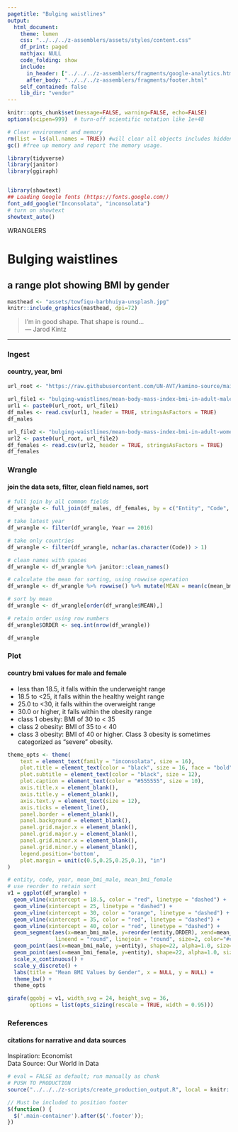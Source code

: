 ```yaml
---
pagetitle: "Bulging waistlines"
output:
  html_document:
    theme: lumen
    css: "../../../z-assemblers/assets/styles/content.css"
    df_print: paged
    mathjax: NULL
    code_folding: show
    include:
      in_header: ["../../../z-assemblers/fragments/google-analytics.html", "../../../z-assemblers/fragments/header.html"]
      after_body: "../../../z-assemblers/fragments/footer.html"
    self_contained: false
    lib_dir: "vendor"
---
```


```r

knitr::opts_chunk$set(message=FALSE, warning=FALSE, echo=FALSE)
options(scipen=999)  # turn-off scientific notation like 1e+48

# Clear environment and memory
rm(list = ls(all.names = TRUE)) #will clear all objects includes hidden objects.
gc() #free up memory and report the memory usage.

library(tidyverse)
library(janitor)
library(ggiraph)


library(showtext)
## Loading Google fonts (https://fonts.google.com/)
font_add_google("Inconsolata", "inconsolata")
# turn on showtext
showtext_auto()

```

<div class="activity">
WRANGLERS  
</div>

# Bulging waistlines
## a range plot showing BMI by gender

```r

masthead <- "assets/towfiqu-barbhuiya-unsplash.jpg"
knitr::include_graphics(masthead, dpi=72)

```

> I'm in good shape.  That shape is round...\
--- Jarod Kintz\

***

### Ingest
#### country, year, bmi

```r

url_root <- "https://raw.githubusercontent.com/UN-AVT/kamino-source/main/sources/0-shared/data/"

url_file1 <- "bulging-waistlines/mean-body-mass-index-bmi-in-adult-males.csv"
url1 <- paste0(url_root, url_file1)
df_males <- read.csv(url1, header = TRUE, stringsAsFactors = TRUE)
df_males

url_file2 <- "bulging-waistlines/mean-body-mass-index-bmi-in-adult-women.csv"
url2 <- paste0(url_root, url_file2)
df_females <- read.csv(url2, header = TRUE, stringsAsFactors = TRUE)
df_females


```


### Wrangle
#### join the data sets, filter, clean field names, sort


```r

# full join by all common fields
df_wrangle <- full_join(df_males, df_females, by = c("Entity", "Code", "Year"))

# take latest year
df_wrangle <- filter(df_wrangle, Year == 2016)

# take only countries
df_wrangle <- filter(df_wrangle, nchar(as.character(Code)) > 1)

# clean names with spaces
df_wrangle <- df_wrangle %>% janitor::clean_names()

# calculate the mean for sorting, using rowwise operation
df_wrangle <- df_wrangle %>% rowwise() %>% mutate(MEAN = mean(c(mean_bmi_male, mean_bmi_female), na.rm=T))

# sort by mean
df_wrangle <- df_wrangle[order(df_wrangle$MEAN),]

# retain order using row numbers
df_wrangle$ORDER <- seq.int(nrow(df_wrangle))

df_wrangle

```


### Plot
#### country bmi values for male and female


* less than 18.5, it falls within the underweight range
* 18.5 to <25, it falls within the healthy weight range
* 25.0 to <30, it falls within the overweight range
* 30.0 or higher, it falls within the obesity range
* class 1 obesity: BMI of 30 to < 35
* class 2 obesity: BMI of 35 to < 40
* class 3 obesity: BMI of 40 or higher. Class 3 obesity is sometimes categorized as “severe” obesity.


```r

theme_opts <- theme(
    text = element_text(family = "inconsolata", size = 16), 
    plot.title = element_text(color = "black", size = 16, face = "bold"),
    plot.subtitle = element_text(color = "black", size = 12),
    plot.caption = element_text(color = "#555555", size = 10),
    axis.title.x = element_blank(),
    axis.title.y = element_blank(),
    axis.text.y = element_text(size = 12),
    axis.ticks = element_line(),
    panel.border = element_blank(),
    panel.background = element_blank(),
    panel.grid.major.x = element_blank(),
    panel.grid.major.y = element_blank(),
    panel.grid.minor.x = element_blank(),
    panel.grid.minor.y = element_blank(),
    legend.position='bottom',
    plot.margin = unit(c(0.5,0.25,0.25,0.1), "in")
)

# entity, code, year, mean_bmi_male, mean_bmi_female
# use reorder to retain sort
v1 = ggplot(df_wrangle) + 
  geom_vline(xintercept = 18.5, color = "red", linetype = "dashed") +
  geom_vline(xintercept = 25, linetype = "dashed") +
  geom_vline(xintercept = 30, color = "orange", linetype = "dashed") +
  geom_vline(xintercept = 35, color = "red", linetype = "dashed") +
  geom_vline(xintercept = 40, color = "red", linetype = "dashed") +
  geom_segment(aes(x=mean_bmi_male, y=reorder(entity,ORDER), xend=mean_bmi_female, yend=entity), 
               lineend = "round", linejoin = "round", size=2, color="#cccccc") + 
  geom_point(aes(x=mean_bmi_male, y=entity), shape=22, alpha=1.0, size=2, color="#555555", fill="#555555") +
  geom_point(aes(x=mean_bmi_female, y=entity), shape=22, alpha=1.0, size=2, color="#00E5FF", fill="#00E5FF") +
  scale_x_continuous() +
  scale_y_discrete() +
  labs(title = "Mean BMI Values by Gender", x = NULL, y = NULL) +
  theme_bw() +
  theme_opts

girafe(ggobj = v1, width_svg = 24, height_svg = 36,
       options = list(opts_sizing(rescale = TRUE, width = 0.95)))

```

### References
#### citations for narrative and data sources

Inspiration: Economist  
Data Source: Our World in Data


```r

# eval = FALSE as default; run manually as chunk
# PUSH TO PRODUCTION
source("../../../z-scripts/create_production_output.R", local = knitr::knit_global())

```


```js

// Must be included to position footer
$(function() {
  $('.main-container').after($('.footer'));
})

```

